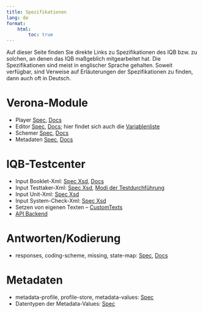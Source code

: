 ```yaml
---
title: Spezifikationen
lang: de
format:
    html:
        toc: true
---
```


Auf dieser Seite finden Sie direkte Links zu Spezifikationen des IQB bzw. zu solchen, an denen das IQB maßgeblich mitgearbeitet hat. Die Spezifikationen sind meist in englischer Sprache gehalten. Soweit verfügbar, sind Verweise auf Erläuterungen der Spezifikationen zu finden, dann auch oft in Deutsch.

# Verona-Module

* Player [Spec](https://verona-interfaces.github.io/player/), [Docs](https://verona-interfaces.github.io/player-docs/)
* Editor [Spec](https://verona-interfaces.github.io/editor/), [Docs](https://verona-interfaces.github.io/editor-docs/); hier findet sich auch die [Variablenliste](https://verona-interfaces.github.io/editor-docs/#parameter-variables)
* Schemer [Spec](https://verona-interfaces.github.io/schemer/), [Docs](https://verona-interfaces.github.io/schemer-docs/)
* Metadaten [Spec](https://verona-interfaces.github.io/metadata/verona-module-metadata.html), [Docs](https://verona-interfaces.github.io/intro/metadata.html)


# IQB-Testcenter

* Input Booklet-Xml: [Spec Xsd](https://github.com/iqb-berlin/testcenter/blob/master/definitions/vo_Booklet.xsd), [Docs](https://pages.cms.hu-berlin.de/iqb/testcenter/pages/booklet-config.html)
* Input Testtaker-Xml: [Spec Xsd](https://github.com/iqb-berlin/testcenter/blob/master/definitions/vo_Testtakers.xsd), [Modi der Testdurchführung](https://pages.cms.hu-berlin.de/iqb/testcenter/pages/test-mode.html)
* Input Unit-Xml: [Spec Xsd](https://github.com/iqb-berlin/testcenter/blob/master/definitions/vo_Unit.xsd)
* Input System-Check-Xml: [Spec Xsd](https://github.com/iqb-berlin/testcenter/blob/master/definitions/vo_SysCheck.xsd)
* Setzen von eigenen Texten -- [CustomTexts](https://pages.cms.hu-berlin.de/iqb/testcenter/pages/custom-texts.html)
* [API Backend](https://pages.cms.hu-berlin.de/iqb/testcenter/dist/api/index.html)

# Antworten/Kodierung

* responses, coding-scheme, missing, state-map: [Spec](https://iqb-berlin.github.io/responses), [Docs](https://iqb-berlin.github.io/coding-info/data-structures/)

# Metadaten

* metadata-profile, profile-store, metadata-values: [Spec](https://iqb-vocabs.github.io/metadata/)
* Datentypen der Metadata-Values: [Spec](https://github.com/iqb-vocabs/metadata/blob/master/docs/value-types.md)
